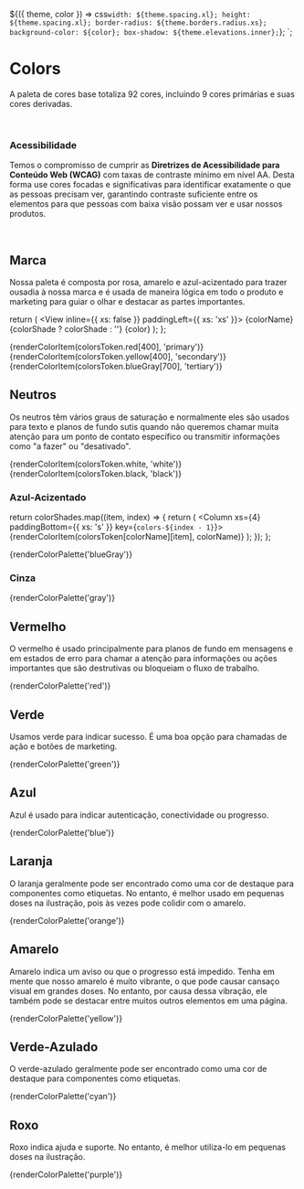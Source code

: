 
<Meta title="Tokens/Colors" component={colorsToken} />

  ${({ theme, color }) =>
    css`
      width: ${theme.spacing.xl};
      height: ${theme.spacing.xl};
      border-radius: ${theme.borders.radius.xs};
      background-color: ${color};
      box-shadow: ${theme.elevations.inner};
    `};
`;

# Colors

A paleta de cores base totaliza 92 cores, incluindo 9 cores primárias e suas cores derivadas.

<br />

### Acessibilidade

Temos o compromisso de cumprir as **Diretrizes de Acessibilidade para Conteúdo Web (WCAG)** com taxas de contraste mínimo em nível AA. Desta forma use cores focadas e significativas para identificar exatamente o que as pessoas precisam ver, garantindo contraste suficiente entre os elementos para que pessoas com baixa visão possam ver e usar nossos produtos.

<br />

## Marca

Nossa paleta é composta por rosa, amarelo e azul-acizentado para trazer ousadia à nossa marca e é usada de maneira lógica em todo o produto e marketing para guiar o olhar e destacar as partes importantes.

  return (
    <Grid>
      <ColorItem color={color} />
      <View inline={{ xs: false }} paddingLeft={{ xs: 'xs' }}>
        <Text as="b" textTransform="capitalize">
          {colorName} {colorShade ? colorShade : ''}
        </Text>
        <Text>{color}</Text>
      </View>
    </Grid>
  );
};

<Story name="Brand">
  <Grid paddingTop={{ xs: 'xs' }} paddingBottom={{ xs: 'l' }}>
    <Column xs={4}>{renderColorItem(colorsToken.red[400], 'primary')}</Column>
    <Column xs={4}>{renderColorItem(colorsToken.yellow[400], 'secondary')}</Column>
    <Column xs={4}>{renderColorItem(colorsToken.blueGray[700], 'tertiary')}</Column>
  </Grid>
</Story>

## Neutros

Os neutros têm vários graus de saturação e normalmente eles são usados ​​para texto e planos de fundo sutis quando não queremos chamar muita atenção para um ponto de contato específico ou transmitir informações como "a fazer" ou "desativado".

<Story name="White & Black">
  <Grid paddingTop={{ xs: 'xs' }} paddingBottom={{ xs: 's' }}>
    <Column xs={4}>{renderColorItem(colorsToken.white, 'white')}</Column>
    <Column xs={4}>{renderColorItem(colorsToken.black, 'black')}</Column>
  </Grid>
</Story>

### Azul-Acizentado


  return colorShades.map((item, index) => {
    return (
      <Column xs={4} paddingBottom={{ xs: 's' }} key={`colors-${index - 1}`}>
        {renderColorItem(colorsToken[colorName][item], colorName)}
      </Column>
    );
  });
};

<Story name="BlueGray">
  <Grid paddingTop={{ xs: 'xs' }}>{renderColorPalette('blueGray')}</Grid>
</Story>

### Cinza

<Story name="Gray">
  <Grid paddingTop={{ xs: 'xs' }} paddingBottom={{ xs: 's' }}>
    {renderColorPalette('gray')}
  </Grid>
</Story>

## Vermelho

O vermelho é usado principalmente para planos de fundo em mensagens e em estados de erro para chamar a atenção para informações ou ações importantes que são destrutivas ou bloqueiam o fluxo de trabalho.

<Story name="Red">
  <Grid paddingTop={{ xs: 'xs' }} paddingBottom={{ xs: 's' }}>
    {renderColorPalette('red')}
  </Grid>
</Story>

## Verde

Usamos verde para indicar sucesso. É uma boa opção para chamadas de ação e botões de marketing.

<Story name="Green">
  <Grid paddingTop={{ xs: 'xs' }} paddingBottom={{ xs: 's' }}>
    {renderColorPalette('green')}
  </Grid>
</Story>

## Azul

Azul é usado para indicar autenticação, conectividade ou progresso.

<Story name="Blue">
  <Grid paddingTop={{ xs: 'xs' }} paddingBottom={{ xs: 's' }}>
    {renderColorPalette('blue')}
  </Grid>
</Story>

## Laranja

O laranja geralmente pode ser encontrado como uma cor de destaque para componentes como etiquetas. No entanto, é melhor usado em pequenas doses na ilustração, pois às vezes pode colidir com o amarelo.

<Story name="Orange">
  <Grid paddingTop={{ xs: 'xs' }} paddingBottom={{ xs: 's' }}>
    {renderColorPalette('orange')}
  </Grid>
</Story>

## Amarelo

Amarelo indica um aviso ou que o progresso está impedido. Tenha em mente que nosso amarelo é muito vibrante, o que pode causar cansaço visual em grandes doses. No entanto, por causa dessa vibração, ele também pode se destacar entre muitos outros elementos em uma página.

<Story name="Yellow">
  <Grid paddingTop={{ xs: 'xs' }} paddingBottom={{ xs: 's' }}>
    {renderColorPalette('yellow')}
  </Grid>
</Story>

## Verde-Azulado

O verde-azulado geralmente pode ser encontrado como uma cor de destaque para componentes como etiquetas.

<Story name="Cyan">
  <Grid paddingTop={{ xs: 'xs' }} paddingBottom={{ xs: 's' }}>
    {renderColorPalette('cyan')}
  </Grid>
</Story>

## Roxo

Roxo indica ajuda e suporte. No entanto, é melhor utiliza-lo em pequenas doses na ilustração.

<Story name="Purple">
  <Grid paddingTop={{ xs: 'xs' }} paddingBottom={{ xs: 's' }}>
    {renderColorPalette('purple')}
  </Grid>
</Story>
